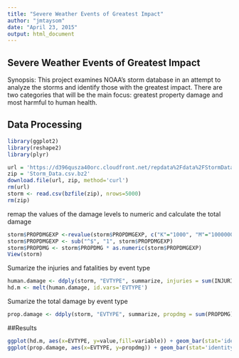 ```yaml
---
title: "Severe Weather Events of Greatest Impact"
author: "jmtaysom"
date: "April 23, 2015"
output: html_document
---
```

## Severe Weather Events of Greatest Impact
Synopsis: This project examines NOAA's storm database in an attempt to analyze
the storms and identify those with the greatest impact. There are two categories
that will be the main focus: greatest property damage and most harmful to human
health.

## Data Processing
```r
library(ggplot2)
library(reshape2)
library(plyr)
```

```r
url = 'https://d396qusza40orc.cloudfront.net/repdata%2Fdata%2FStormData.csv.bz2'
zip = 'Storm_Data.csv.bz2'
download.file(url, zip, method='curl')
rm(url)
storm <- read.csv(bzfile(zip), nrows=5000)
rm(zip)
```
remap the values of the damage levels to numeric and calculate the total damage
```r
storm$PROPDMGEXP <-revalue(storm$PROPDMGEXP, c("K"="1000", "M"="1000000"))# "B"=1000000000))
storm$PROPDMGEXP <- sub("^$", "1", storm$PROPDMGEXP)
storm$PROPDMG <- storm$PROPDMG * as.numeric(storm$PROPDMGEXP)
View(storm)
```

Sumarize the injuries and fatalities by event type
```r
human.damage <- ddply(storm, "EVTYPE", summarize, injuries = sum(INJURIES), fatalities = sum(FATALITIES))
hd.m <- melt(human.damage, id.vars='EVTYPE')

```

Sumarize the total damage by event type
```r
prop.damage <- ddply(storm, "EVTYPE", summarize, propdmg = sum(PROPDMG))
```
##Results

```r
ggplot(hd.m, aes(x=EVTYPE, y=value,fill=variable)) + geom_bar(stat='identity')
ggplot(prop.damage, aes(x=EVTYPE, y=propdmg)) + geom_bar(stat='identity')
```



